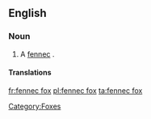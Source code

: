 ==English==

===Noun===
{{en-noun|sg=[[fennec]] [[fox]]|es}}

# A [[fennec]] {{gloss|fox}}.

====Translations====
{{trans-see|fox|fennec}}
[[Category:Foxes]]

[[fr:fennec fox]]
[[pl:fennec fox]]
[[ta:fennec fox]]